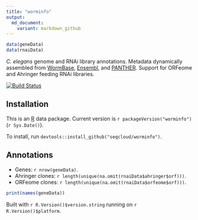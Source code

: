 ```yaml
---
title: "worminfo"
output:
  md_document:
    variant: markdown_github
---
```


```r
data(geneData)
data(rnaiData)
```

*C. elegans* genome and RNAi library annotations. Metadata dynamically assembled from [WormBase](http://www.wormbase.org), [Ensembl](http://www.ensembl.org/Caenorhabditis_elegans), and [PANTHER](http://pantherdb.org). Support for ORFeome and Ahringer feeding RNAi libraries.

[![Build Status](https://travis-ci.org/seqcloud/worminfo.svg?branch=master)](https://travis-ci.org/seqcloud/worminfo)

## Installation

This is an [R](https://www.r-project.org) data package.
Current version is `r packageVersion("worminfo")` (`r Sys.Date()`).

To install, run `devtools::install_github("seqcloud/worminfo")`.

## Annotations

- Genes: `r nrow(geneData)`.
- Ahringer clones: `r length(unique(na.omit(rnaiData$ahringer$orf)))`.
- ORFeome clones: `r length(unique(na.omit(rnaiData$orfeome$orf)))`.

```r
print(names(geneData))
```

Built with `r R.Version()$version.string` running on `r R.Version()$platform`.
